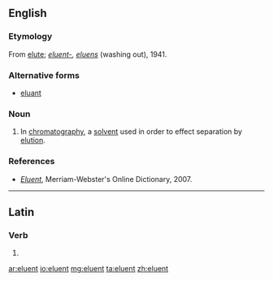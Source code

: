 ==English==

===Etymology===
{{wikipedia}}
From [[elute]]; {{etyl|la}} ''[[eluent-]], [[eluens]]'' (washing out), 1941.

===Alternative forms===
* [[eluant]]

===Noun===
{{en-noun}}

# {{analytical chemistry}} In [[chromatography]], a [[solvent]] used in order to effect separation by [[elution]].

===References===

* ''[http://www.m-w.com/cgi-bin/dictionary?book=Dictionary&va=eluent Eluent]'', Merriam-Webster's Online Dictionary, 2007.

----

==Latin==

===Verb===
{{la-verb-form|ēluent}}

# {{conjugation of|eluo|ēluō|3|p|fut|act|ind|lang=la}}

[[ar:eluent]]
[[io:eluent]]
[[mg:eluent]]
[[ta:eluent]]
[[zh:eluent]]